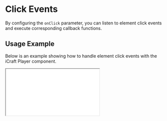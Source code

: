 # Click Events

By configuring the `onClick` parameter, you can listen to element click events and execute corresponding callback functions.

## Usage Example

Below is an example showing how to handle element click events with the iCraft Player component.


<Wrap>
  <iframe src="/demos/click.html" style={{ width: "100%", height: "100%", border: "none" }} />
</Wrap>

```html copy
<!DOCTYPE html>
<html lang="en">
  <head>
    <meta charset="UTF-8" />
    <meta
      name="viewport"
      content="width=device-width, initial-scale=1.0"
    />
    <title>ICraft Player Click Demo</title>
    <style>
      body {
        margin: 0;
        padding: 0;
      }
      #container {
        width: 100%;
        height: 100vh;
        position: relative;
      }
      #text {
        position: absolute;
        bottom: 10px;
        right: 10px;
      }
    </style>
    <script src="https://unpkg.com/@icraft/player@latest/dist/umd/icraft-player.min.js"></script>
  </head>
  <body>
    <div id="container">
      <div id="text"></div>
    </div>
  </body>
  <script>
    const player = new ICraftPlayer({
      src: "/templates/AWSCloud.iplayer",
      container: document.getElementById("container"),
      onClick: (e) => {
        console.log(e);
        const { instance: element } = e;
        const name = element?.options?.name || "";
        document.getElementById("text").innerText = "Clicked:" + name;
      },
    });
  </script>
</html>
```

## API

|  Name   |    Description     |             Type              |  Default  | Required |
| :-----: | :---------------: | :---------------------------: | :-------: | :------: |
| onClick | Click event callback | (params: ClickParams) => void | undefined |  false   |

### ClickParams
```ts
interface ClickParams {
  instance: Element3D | null;
  event: MouseEvent;
  data: OptionsType | null;
}
```
